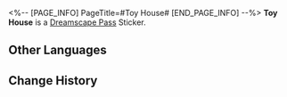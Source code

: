 <%-- [PAGE_INFO]
PageTitle=#Toy House#
[END_PAGE_INFO] --%>
{{Stub|Location information}}
{{Item Infobox
|id          = 223351
|image       = Dreamscape Pass Sticker Toy House.png
|type        = Dreamscape Pass Sticker
|type2       = A Certain Someone's Past Stickers
|invCategory = 
|rarity      = 4
|effect      = Digital stickers that can be used to decorate the pages of the Dreamtour Handbook. They come in many different styles.
|description = 
|source1     = [[Discover the comforting toy room in the Dreamscape]]
}}
{{Description|Tread cautiously. Don't crush a single grain of dreams.}}
'''Toy House''' is a [[Dreamscape Pass]] Sticker.

==Other Languages==
{{Other Languages
|en   = Toy House
|zhs  = 玩具屋
|zht  = 玩具屋
|ja   = おもちゃ屋
|ko   = 장난감 집
|es   = Casa de juguete
|fr   = Maison miniature
|ru   = Игрушечный домик
|th   = ห้องของเล่น
|vi   = Phòng Đồ Chơi
|de   = Spielzeughaus
|id   = Rumah Mainan
|pt   = Casa de Brinquedos
}}

==Change History==
{{Change History|2.0}}